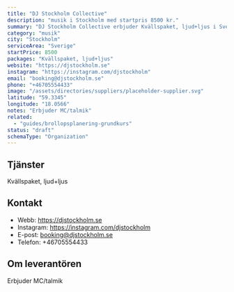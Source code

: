 ```yaml
---
title: "DJ Stockholm Collective"
description: "musik i Stockholm med startpris 8500 kr."
summary: "DJ Stockholm Collective erbjuder Kvällspaket, ljud+ljus i Sverige."
category: "musik"
city: "Stockholm"
serviceArea: "Sverige"
startPrice: 8500
packages: "Kvällspaket, ljud+ljus"
website: "https://djstockholm.se"
instagram: "https://instagram.com/djstockholm"
email: "booking@djstockholm.se"
phone: "+46705554433"
image: "/assets/directories/suppliers/placeholder-supplier.svg"
latitude: "59.3345"
longitude: "18.0566"
notes: "Erbjuder MC/talmik"
related:
  - "guides/brollopsplanering-grundkurs"
status: "draft"
schemaType: "Organization"
---
```


## Tjänster

Kvällspaket, ljud+ljus

## Kontakt

- Webb: https://djstockholm.se
- Instagram: https://instagram.com/djstockholm
- E-post: booking@djstockholm.se
- Telefon: +46705554433

## Om leverantören

Erbjuder MC/talmik
